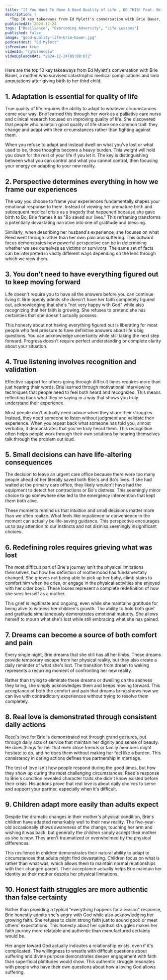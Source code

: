 ```yaml
---
title: "If You Want To Have A Good Quality of Life , DO THIS! Feat. Brie Bauer"
description: |
  "Top 10 key takeaways from Ed Mylett's conversation with Brie Bauer, a mother who survived catastrophic medical complications and limb amputations after giving birth to her third child."
publishedAt: 2024-12-24
tags: ["Resilience", "Overcoming Adversity", "Life Lessons"]
published: false
image: "good-quality-life–brie-bauer.jpg"
podcastHost: "Ed Mylett"
isPremium: true
videoId: "7gtu7mAcciw"
videoUploadedAt: "2024-12-24T09:00:07Z"
---
```



<PodcastSummaryPageLayout frontmatter={frontmatter}>
Here are the top 10 key takeaways from Ed Mylett's conversation with Brie Bauer, a mother who survived catastrophic medical complications and limb amputations after giving birth to her third child.

## 1. Adaptation is essential for quality of life

True quality of life requires the ability to adapt to whatever circumstances come your way. Brie learned this through her work as a palliative care nurse and clinical research focused on improving quality of life. She discovered that people who maintain good quality of life share one common trait: they change and adapt with their circumstances rather than fighting against them.

When you refuse to adapt and instead dwell on what you've lost or what used to be, those thoughts become a heavy burden. This weight will hold you down for the rest of your life if you let it. The key is distinguishing between what you can control and what you cannot control, then focusing your energy on adapting to your new reality.

## 2. Perspective determines everything in how we frame our experiences

The way you choose to frame your experiences fundamentally shapes your emotional response to them. Instead of viewing her premature birth and subsequent medical crisis as a tragedy that happened because she gave birth to Bo, Brie frames it as "Bo saved our lives." This reframing transforms a potentially devastating narrative into one of gratitude and blessing.

Similarly, when describing her husband's experience, she focuses on what Reed went through rather than her own pain and suffering. This outward focus demonstrates how powerful perspective can be in determining whether we see ourselves as victims or survivors. The same set of facts can be interpreted in vastly different ways depending on the lens through which we view them.

## 3. You don't need to have everything figured out to keep moving forward

Life doesn't require you to have all the answers before you can continue living it. Brie openly admits she doesn't have her faith completely figured out, acknowledging that she's "not very happy with God" while also recognizing that her faith is growing. She refuses to pretend she has certainties that she doesn't actually possess.

This honesty about not having everything figured out is liberating for most people who feel pressure to have definitive answers about life's big questions. You can acknowledge uncertainty while still taking the next step forward. Progress doesn't require perfect understanding or complete clarity about your situation.

## 4. True listening involves recognition and validation

Effective support for others going through difficult times requires more than just hearing their words. Brie learned through motivational interviewing techniques that people need to feel both heard and recognized. This means reflecting back what they're saying in a way that shows you truly understand their experience.

Most people don't actually need advice when they share their struggles. Instead, they need someone to listen without judgment and validate their experience. When you repeat back what someone has told you, almost verbatim, it demonstrates that you've truly heard them. This recognition often helps people work through their own solutions by hearing themselves talk through the problem out loud.

## 5. Small decisions can have life-altering consequences

The decision to leave an urgent care office because there were too many people ahead of her literally saved both Brie's and Bo's lives. If she had waited at the primary care office, they likely wouldn't have had the equipment to detect her contractions or Bo's distress. This seemingly minor choice to go somewhere else led to the emergency intervention that kept them both alive.

These moments remind us that intuition and small decisions matter more than we often realize. What feels like impatience or convenience in the moment can actually be life-saving guidance. This perspective encourages us to pay attention to our instincts and not dismiss seemingly insignificant choices.

## 6. Redefining roles requires grieving what was lost

The most difficult part of Brie's journey isn't the physical limitations themselves, but how her definition of motherhood has fundamentally changed. She grieves not being able to pick up her baby, climb stairs to comfort him when he cries, or engage in the physical activities she enjoyed with her older boys. These losses represent a complete redefinition of how she sees herself as a mother.

This grief is legitimate and ongoing, even while she maintains gratitude for being alive to witness her children's growth. The ability to hold both grief and gratitude simultaneously demonstrates emotional maturity. She allows herself to mourn what she's lost while still embracing what she has gained.

## 7. Dreams can become a source of both comfort and pain

Every single night, Brie dreams that she still has all her limbs. These dreams provide temporary escape from her physical reality, but they also create a daily reminder of what she's lost. The transition from dream to waking represents a recurring moment of confronting her new reality.

Rather than trying to eliminate these dreams or dwelling on the sadness they bring, she simply acknowledges them and keeps moving forward. This acceptance of both the comfort and pain that dreams bring shows how we can live with contradictory experiences without trying to resolve them completely.

## 8. Real love is demonstrated through consistent daily actions

Reed's love for Brie is demonstrated not through grand gestures, but through daily acts of service that maintain her dignity and sense of beauty. He does things for her that even close friends or family members might hesitate to do, and he does them without making her feel like a burden. This consistency in caring actions defines true partnership in marriage.

The test of love isn't how people respond during the good times, but how they show up during the most challenging circumstances. Reed's response to Brie's condition revealed character traits she didn't know existed before their crisis. His actions prove that real love is about daily choices to serve and support your partner, especially when it's difficult.

## 9. Children adapt more easily than adults expect

Despite the dramatic changes in their mother's physical condition, Brie's children have adapted remarkably well to their new reality. The five-year-old occasionally shows awareness of the change, touching her arm and wishing it was back, but generally the children simply accept their mother as she is now. They aren't traumatized or overwhelmed by the physical differences.

This resilience in children demonstrates their natural ability to adapt to circumstances that adults might find devastating. Children focus on what is rather than what was, which allows them to maintain normal relationships with their changed parent. Their acceptance actually helps Brie maintain her identity as their mother despite her physical limitations.

## 10. Honest faith struggles are more authentic than false certainty

Rather than providing a typical "everything happens for a reason" response, Brie honestly admits she's angry with God while also acknowledging her growing faith. She refuses to claim strong faith just to sound good or meet others' expectations. This honesty about her spiritual struggles makes her faith journey more relatable and authentic than manufactured certainty would be.

Her anger toward God actually indicates a relationship exists, even if it's complicated. The willingness to wrestle with difficult questions about suffering and divine purpose demonstrates deeper engagement with faith than superficial platitudes would show. This authentic struggle resonates with people who have their own questions about how a loving God allows suffering.

</PodcastSummaryPageLayout>
